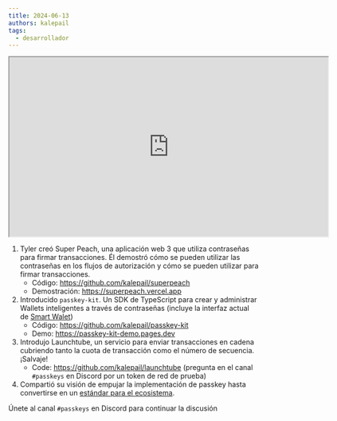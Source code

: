 ```yaml
---
title: 2024-06-13
authors: kalepail
tags:
  - desarrollador
---
```


<iframe
  src="https://drive.google.com/file/d/1goVLHLJWWwRy1xgBpJa4VF1y9axrlIqA/preview"
  width="640"
  height="360"
  allow="autoplay"
></iframe>

1. Tyler creó Super Peach, una aplicación web 3 que utiliza contraseñas para firmar transacciones. Él demostró cómo se pueden utilizar las contraseñas en los flujos de autorización y cómo se pueden utilizar para firmar transacciones.
   - Código: https://github.com/kalepail/superpeach
   - Demostración: https://superpeach.vercel.app
2. Introducido `passkey-kit`. Un SDK de TypeScript para crear y administrar Wallets inteligentes a través de contraseñas (incluye la interfaz actual de [Smart Walet](https://github.com/kalepail/passkey-kit/tree/main/contracts))
   - Código: https://github.com/kalepail/passkey-kit
   - Demo: https://passkey-kit-demo.pages.dev
3. Introdujo Launchtube, un servicio para enviar transacciones en cadena cubriendo tanto la cuota de transacción como el número de secuencia. ¡Salvaje!
   - Code: https://github.com/kalepail/launchtube (pregunta en el canal `#passkeys` en Discord por un token de red de prueba)
4. Compartió su visión de empujar la implementación de passkey hasta convertirse en un [estándar para el ecosistema](https://docs.google.com/document/d/1c_Wom6eK1UpC3E7VuQZfOBCLc2d5lvqAhMN7VPieMBQ/edit).

Únete al canal `#passkeys` en Discord para continuar la discusión

